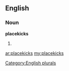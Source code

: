 ==English==

===Noun===
'''placekicks'''

# {{plural of|[[placekick]]}}

[[Category:English plurals]]

[[ar:placekicks]]
[[my:placekicks]]